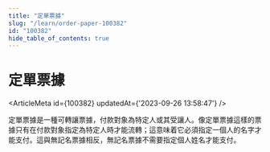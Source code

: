 ```yaml
---
title: "定單票據"
slug: "/learn/order-paper-100382"
id: "100382"
hide_table_of_contents: true
---
```



# 定單票據

<ArticleMeta id={100382} updatedAt={'2023-09-26 13:58:47'} />
<div className='border-solid border-b border-t-0 my-4 border-[var(--ifm-color-gray-300)]' />

定單票據是一種可轉讓票據，付款對象為特定人或其受讓人。像定單票據這樣的票據只有在付款對象指定為特定人時才能流轉；這意味着它必須指定一個人的名字才能支付。這與無記名票據相反，無記名票據不需要指定個人姓名才能支付。
